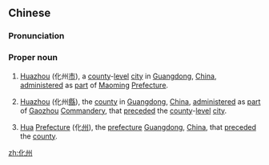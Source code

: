 ==Chinese==
{{zh-forms|[[changing]]<br>[[becoming]]|[[prefecture]]<br>{{nowrap|[[prefectural]] [[seat]]}}}}
{{wikipedia|Huazhou, Guangdong|Huazhou}}
===Pronunciation===
{{zh-pron
|m=	Huàzhōu
|cat=pn
}}
===Proper noun===
{{zh-proper noun}}
# {{lb|zh|geography}} [[Huazhou]] (化州[[市]]), a [[county]]-[[level]] [[city]] in [[Guangdong]], [[China]], [[administer]]ed as [[part]] of [[Maoming]] [[prefecture|Prefecture]].
# {{lb|zh|historical|_|geography}} [[Huazhou]] (化州[[縣]]), the [[county]] in [[Guangdong]], [[China]], [[administer]]ed as [[part]] of [[Gaozhou]] [[commandery|Commandery]], that [[precede]]d the [[county]]-[[level]] [[city]].
# {{lb|zh|historical|_|geography}} [[Hua]] [[prefecture|Prefecture]] (化[[州]]), the [[prefecture]] [[Guangdong]], [[China]], that [[precede]]d the [[county]].

[[zh:化州]]